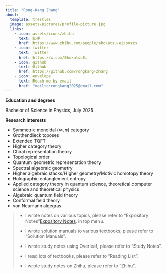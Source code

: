 ```yaml
---
title: "Rong-Kang Zhang"
about:
  template: trestles
  image: assets/pictures/profile-picture.jpg
  links:
    - icon: assets/icons/zhihu
      text: 知乎
      href: https://www.zhihu.com/people/shokatsu-ei/posts
    - icon: twitter
      text: Twitter
      href: https://x.com/ShokatsuEi
    - icon: github
      text: Github
      href: https://github.com/rongkang-zhang
    - icon: envelope
      text: Reach me by email
      href: "mailto:rongkang2025@gmail.com"
---
```


**Education and degrees**

Bachelor of Science in Physics, July 2025

**Research interests**

* Symmetric monoidal $(\infty, n)$ category
* Grothendieck toposes
* Extended TQFT
* Higher category theory
* Chiral representation theory
* Topological order
* Quantum geometric representation theory
* Spectral algebraic geometry
* Higher algebraic stacks/Higher geometry/Motivic homotopy theory
* Holographic entanglement entropy
* Applied category theory in quantum science, theoretical computer science and theoretical physics
* Algebraic quantum field theory
* Conformal field theory
* von Neumann algegras

> * I wrote notes on various topics, please refer to "Expository Notes"[Expository Notes](/expository-notes/index.html). in top menu.
>
> * I wrote solution manuals to various textbooks, please refer to "Solution Manuals".
> * I wrote study notes using Overleaf, please refer to "Study Notes".
> * I read lots of textbooks, please refer to "Reading List".
> * I wrote study notes on Zhihu, please refer to "Zhihu".
